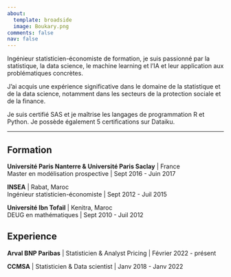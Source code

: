 ```yaml
---
about:
  template: broadside
  image: Boukary.png
comments: false
nav: false
---
```


Ingénieur statisticien-économiste de formation, je suis passionné par la statistique, la data science, le machine learning et l'IA et leur application aux problématiques concrètes. 

J'ai acquis une expérience significative dans le domaine de la statistique et de la data science, notamment dans les secteurs de la protection sociale et de la finance.

Je suis certifié SAS et je maîtrise les langages de programmation R et Python. Je possède également 5 certifications sur Dataiku.
<hr>

## Formation

**Université Paris Nanterre & Université Paris Saclay** \| France <br/> Master en modélisation prospective \| Sept 2016 - Juin 2017

**INSEA** \| Rabat, Maroc <br/> Ingénieur statisticien-économiste \| Sept 2012 - Juil 2015

**Université Ibn Tofail** \| Kenitra, Maroc <br/> DEUG en mathématiques \| Sept 2010 - Juil 2012

## Experience

**Arval BNP Paribas** \| Statisticien & Analyst Pricing \| Février 2022 - présent

**CCMSA** \| Statisticien & Data scientist \| Janv 2018 - Janv 2022






